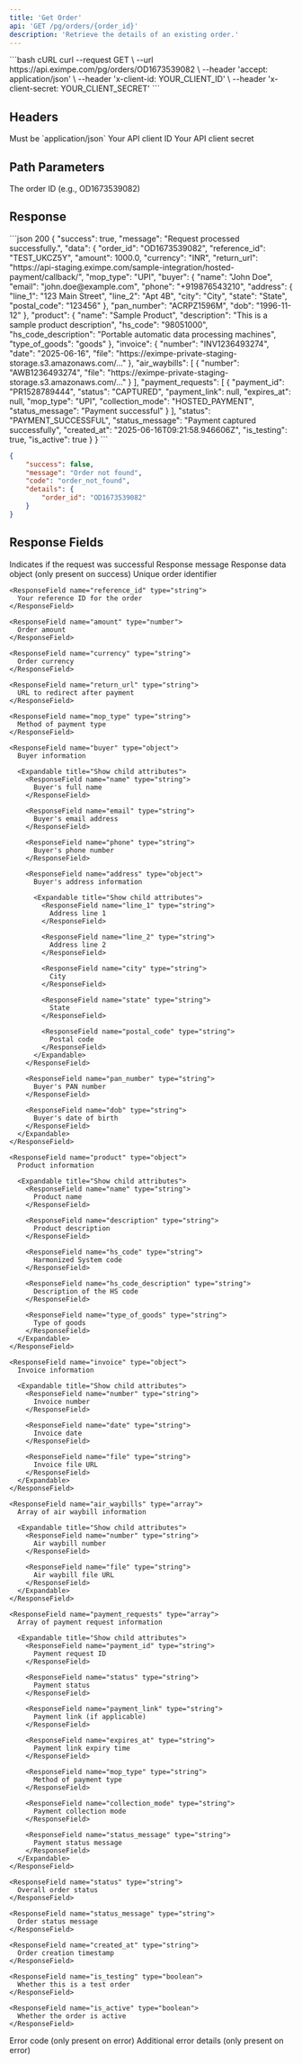 ```yaml
---
title: 'Get Order'
api: 'GET /pg/orders/{order_id}'
description: 'Retrieve the details of an existing order.'
---
```


<RequestExample>
```bash cURL
curl --request GET \
  --url https://api.eximpe.com/pg/orders/OD1673539082 \
  --header 'accept: application/json' \
  --header 'x-client-id: YOUR_CLIENT_ID' \
  --header 'x-client-secret: YOUR_CLIENT_SECRET'
```
</RequestExample>

## Headers

<ParamField header="accept" type="string" required>
  Must be `application/json`
</ParamField>

<ParamField header="x-client-id" type="string" required>
  Your API client ID
</ParamField>

<ParamField header="x-client-secret" type="string" required>
  Your API client secret
</ParamField>

## Path Parameters

<ParamField path="order_id" type="string" required>
  The order ID (e.g., OD1673539082)
</ParamField>

## Response

<ResponseExample>
```json 200
{
    "success": true,
    "message": "Request processed successfully.",
    "data": {
        "order_id": "OD1673539082",
        "reference_id": "TEST_UKCZ5Y",
        "amount": 1000.0,
        "currency": "INR",
        "return_url": "https://api-staging.eximpe.com/sample-integration/hosted-payment/callback/",
        "mop_type": "UPI",
        "buyer": {
            "name": "John Doe",
            "email": "john.doe@example.com",
            "phone": "+919876543210",
            "address": {
                "line_1": "123 Main Street",
                "line_2": "Apt 4B",
                "city": "City",
                "state": "State",
                "postal_code": "123456"
            },
            "pan_number": "ACRPZ1596M",
            "dob": "1996-11-12"
        },
        "product": {
            "name": "Sample Product",
            "description": "This is a sample product description",
            "hs_code": "98051000",
            "hs_code_description": "Portable automatic data processing machines",
            "type_of_goods": "goods"
        },
        "invoice": {
            "number": "INV1236493274",
            "date": "2025-06-16",
            "file": "https://eximpe-private-staging-storage.s3.amazonaws.com/..."
        },
        "air_waybills": [
            {
                "number": "AWB1236493274",
                "file": "https://eximpe-private-staging-storage.s3.amazonaws.com/..."
            }
        ],
        "payment_requests": [
            {
                "payment_id": "PR1528789444",
                "status": "CAPTURED",
                "payment_link": null,
                "expires_at": null,
                "mop_type": "UPI",
                "collection_mode": "HOSTED_PAYMENT",
                "status_message": "Payment successful"
            }
        ],
        "status": "PAYMENT_SUCCESSFUL",
        "status_message": "Payment captured successfully",
        "created_at": "2025-06-16T09:21:58.946606Z",
        "is_testing": true,
        "is_active": true
    }
}
```

```json Error Response
{
    "success": false,
    "message": "Order not found",
    "code": "order_not_found",
    "details": {
        "order_id": "OD1673539082"
    }
}
```
</ResponseExample>

## Response Fields

<ResponseField name="success" type="boolean">
  Indicates if the request was successful
</ResponseField>

<ResponseField name="message" type="string">
  Response message
</ResponseField>

<ResponseField name="data" type="object">
  Response data object (only present on success)

  <Expandable title="Show child attributes">
    <ResponseField name="order_id" type="string">
      Unique order identifier
    </ResponseField>

    <ResponseField name="reference_id" type="string">
      Your reference ID for the order
    </ResponseField>

    <ResponseField name="amount" type="number">
      Order amount
    </ResponseField>

    <ResponseField name="currency" type="string">
      Order currency
    </ResponseField>

    <ResponseField name="return_url" type="string">
      URL to redirect after payment
    </ResponseField>

    <ResponseField name="mop_type" type="string">
      Method of payment type
    </ResponseField>

    <ResponseField name="buyer" type="object">
      Buyer information

      <Expandable title="Show child attributes">
        <ResponseField name="name" type="string">
          Buyer's full name
        </ResponseField>

        <ResponseField name="email" type="string">
          Buyer's email address
        </ResponseField>

        <ResponseField name="phone" type="string">
          Buyer's phone number
        </ResponseField>

        <ResponseField name="address" type="object">
          Buyer's address information

          <Expandable title="Show child attributes">
            <ResponseField name="line_1" type="string">
              Address line 1
            </ResponseField>

            <ResponseField name="line_2" type="string">
              Address line 2
            </ResponseField>

            <ResponseField name="city" type="string">
              City
            </ResponseField>

            <ResponseField name="state" type="string">
              State
            </ResponseField>

            <ResponseField name="postal_code" type="string">
              Postal code
            </ResponseField>
          </Expandable>
        </ResponseField>

        <ResponseField name="pan_number" type="string">
          Buyer's PAN number
        </ResponseField>

        <ResponseField name="dob" type="string">
          Buyer's date of birth
        </ResponseField>
      </Expandable>
    </ResponseField>

    <ResponseField name="product" type="object">
      Product information

      <Expandable title="Show child attributes">
        <ResponseField name="name" type="string">
          Product name
        </ResponseField>

        <ResponseField name="description" type="string">
          Product description
        </ResponseField>

        <ResponseField name="hs_code" type="string">
          Harmonized System code
        </ResponseField>

        <ResponseField name="hs_code_description" type="string">
          Description of the HS code
        </ResponseField>

        <ResponseField name="type_of_goods" type="string">
          Type of goods
        </ResponseField>
      </Expandable>
    </ResponseField>

    <ResponseField name="invoice" type="object">
      Invoice information

      <Expandable title="Show child attributes">
        <ResponseField name="number" type="string">
          Invoice number
        </ResponseField>

        <ResponseField name="date" type="string">
          Invoice date
        </ResponseField>

        <ResponseField name="file" type="string">
          Invoice file URL
        </ResponseField>
      </Expandable>
    </ResponseField>

    <ResponseField name="air_waybills" type="array">
      Array of air waybill information

      <Expandable title="Show child attributes">
        <ResponseField name="number" type="string">
          Air waybill number
        </ResponseField>

        <ResponseField name="file" type="string">
          Air waybill file URL
        </ResponseField>
      </Expandable>
    </ResponseField>

    <ResponseField name="payment_requests" type="array">
      Array of payment request information

      <Expandable title="Show child attributes">
        <ResponseField name="payment_id" type="string">
          Payment request ID
        </ResponseField>

        <ResponseField name="status" type="string">
          Payment status
        </ResponseField>

        <ResponseField name="payment_link" type="string">
          Payment link (if applicable)
        </ResponseField>

        <ResponseField name="expires_at" type="string">
          Payment link expiry time
        </ResponseField>

        <ResponseField name="mop_type" type="string">
          Method of payment type
        </ResponseField>

        <ResponseField name="collection_mode" type="string">
          Payment collection mode
        </ResponseField>

        <ResponseField name="status_message" type="string">
          Payment status message
        </ResponseField>
      </Expandable>
    </ResponseField>

    <ResponseField name="status" type="string">
      Overall order status
    </ResponseField>

    <ResponseField name="status_message" type="string">
      Order status message
    </ResponseField>

    <ResponseField name="created_at" type="string">
      Order creation timestamp
    </ResponseField>

    <ResponseField name="is_testing" type="boolean">
      Whether this is a test order
    </ResponseField>

    <ResponseField name="is_active" type="boolean">
      Whether the order is active
    </ResponseField>
  </Expandable>
</ResponseField>

<ResponseField name="code" type="string">
  Error code (only present on error)
</ResponseField>

<ResponseField name="details" type="object">
  Additional error details (only present on error)
</ResponseField>
